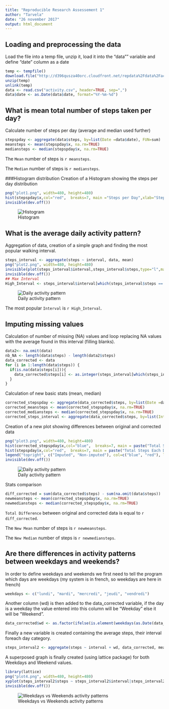 ```yaml
---
title: "Reproducible Research Assessement 1"
author: "Tarvela"
date: "26 november 2017"
output: html_document
---
```



## Loading and preprocessing the data
Load the file into a temp file, unzip it, load it into the "data"" variable and define "date" column as a date
```r
temp <- tempfile()
download.file("http://d396qusza40orc.cloudfront.net/repdata%2Fdata%2Factivity.zip",temp)
unzip(temp)
unlink(temp)
data <- read.csv("activity.csv", header=TRUE, sep=",")
data$date <- as.Date(data$date, format="%Y-%m-%d")
```



## What is mean total number of steps taken per day?
Calculate number of steps per day (average and median used further)
```r
stepspday <- aggregate(data$steps, by=list(Date =data$date), FUN=sum)
meansteps <- mean(stepspday$x, na.rm=TRUE)
mediansteps <- median(stepspday$x, na.rm=TRUE)
```

The `Mean` number of steps is `r meansteps`.

The `Median` number of steps is `r mediansteps`.

###Histogram distribution
Creation of a Histogram showing the steps per day distribution
```r
png("plot1.png", width=480, height=480)
hist(stepspday$x,col="red",  breaks=7, main ="Steps per Day",xlab="Steps per Day")
invisible(dev.off())
```

![Histogram](plot1.png) 



## What is the average daily activity pattern?
Aggregation of data, creation of a simple graph and finding the most popular walking interval.
```r
steps_interval <- aggregate(steps ~ interval, data, mean)
png("plot2.png", width=480, height=480)
invisible(plot(steps_interval$interval,steps_interval$steps,type="l",main ="Average steps per interval",xlab="Interval", ylab="Average steps"))
invisible(dev.off())
## Max Interval
High_Interval <- steps_interval$interval[which(steps_interval$steps == max(steps_interval$steps))]
```

![Daily activity pattern](plot2.png) 

The most popular `Interval` is `r High_Interval`.


## Imputing missing values
Calculation of number of missing (NA) values and loop replacing NA values with the average found in this interval (filling blanks).
```r
data2<- na.omit(data)
nb_NA <- length(data$steps) - length(data2$steps)
data_corrected <- data
for (i in 1:length(data$steps)) {
  if(is.na(data$steps[i])){
    data_corrected$steps[i] <- as.integer(steps_interval[which(steps_interval$interval == data_corrected$interval[i]),][2])
  }
}
```
Calculation of new basic stats (mean, median)
```r
corrected_stepspday <- aggregate(data_corrected$steps, by=list(Date =data$date), FUN=sum)
corrected_meansteps <- mean(corrected_stepspday$x, na.rm=TRUE)
corrected_mediansteps <- median(corrected_stepspday$x, na.rm=TRUE)
corrected_steps_interval <- aggregate(data_corrected$steps, by=list(Interval =data_corrected$interval), FUN=mean, na.rm=TRUE)
```

Creation of a new plot showing differences between original and corrected data 

```r
png("plot3.png", width=480, height=480)
hist(corrected_stepspday$x,col="blue",  breaks=7, main = paste("Total Steps Each Day"),xlab="Steps per Day")
hist(stepspday$x,col="red",  breaks=7, main = paste("Total Steps Each Day"),xlab="Steps per Day",add=T)
legend("topright", c("Imputed", "Non-imputed"), col=c("blue", "red"), lwd=10)
invisible(dev.off())
```
![Daily activity pattern](plot3.png) 


Stats comparison
```r
diff_corrected = sum(data_corrected$steps) - sum(na.omit(data$steps))
newmeansteps <- mean(corrected_stepspday$x, na.rm=TRUE)
newmediansteps <- median(corrected_stepspday$x, na.rm=TRUE)

```
`Total Difference` between original and corrected data is equal to  `r diff_corrected`.

The `New Mean` number of steps is `r newmeansteps`.

The `New Median` number of steps is `r newmediansteps`.


## Are there differences in activity patterns between weekdays and weekends?
In order to define weekdays and weekends we first need to tell the program which days are weekdays (my system is in french, so weekdays are here in french)
```r
weekdays <- c("lundi", "mardi", "mercredi", "jeudi", "vendredi")
```

Another column (wd) is then added to the data_corrected variable, if the day is a weekday the value entered into this column will be "Weekday" else it will be "Weekend".

```r
data_corrected$wd <- as.factor(ifelse(is.element(weekdays(as.Date(data_corrected$date)),weekdays), "Weekday", "Weekend"))
```

Finally a new variable is created containing the average steps, their interval foreach day category.
```r
steps_interval2 <- aggregate(steps ~ interval + wd, data_corrected, mean)
```

A superposed graph is finally created (using lattice package) for both Weekdays and Weekend values.
```r
library(lattice)
png("plot4.png", width=480, height=480)
xyplot(steps_interval2$steps ~ steps_interval2$interval|steps_interval2$wd, main="Average Steps per Day by Interval",xlab="Interval", ylab="Steps",layout=c(1,2), col="black", type="l")
invisible(dev.off())
```
![Weekdays vs Weekends activity patterns](plot4.png) 
